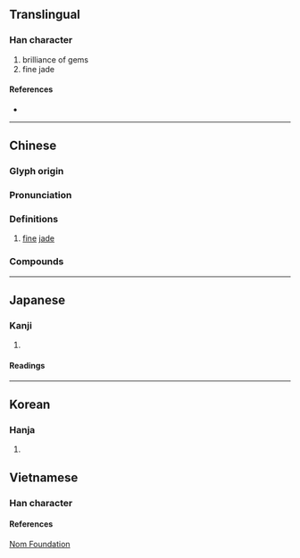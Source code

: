 {{character info}}
==Translingual==

===Han character===
{{Han char|rn=96|rad=玉|as=11|sn=15|four=14114|canj=MGTLM|ids=⿰𤣩堇}}

# brilliance of gems
# fine jade

====References====
* {{Han ref|kx=0740.180|dkj=21187|dj=1150.100|hdz=21133.090|uh=747E|ud=29822|bh=BD40|bd=48448}}

----

==Chinese==
{{zh-forms}}

===Glyph origin===
{{Han etym}}

===Pronunciation===
{{zh-pron
|m=jǐn
|c=gan2
|mc=y
|oc=y
|cat=n
}}

===Definitions===
{{zh-hanzi}}

# [[fine]] [[jade]]

===Compounds===
{{zh-der|懷瑾握瑜|瑾瑜}}

----

==Japanese==

===Kanji===
{{ja-kanji|grade=|rs=玉11}}

# {{rfdef|ja|sort=玉11}}

====Readings====
{{ja-readings
|goon=ごん
|kanon=きん
|kun=
|nanori=}}

----

==Korean==

===Hanja===
{{ko-hanja|hangeul=근|eumhun=}}

# {{rfdef|ko|sort=玉11}}

==Vietnamese==

===Han character===
{{vi-readings|rs=玉11
|hanviet=[[cẩn]]-tchvtd;gdhn, [[cấn]]
|nom=
|phienthiet=
}}

====References====
{{reflist}}
[http://nomfoundation.org/common/nom_details.php?codepoint=747E Nom Foundation]